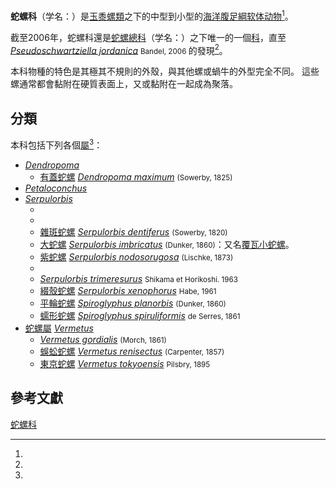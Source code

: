 {{Automatic taxobox 
| name = 蛇螺科<br />Vermetidae
| image = Serpulorbis squamigerus.jpg
| image_caption = A live individual of ''[[Thylacodes_squamigerus|Thylacodes squamigerus]]'' [[in_situ|in situ]]
| taxon = Vermetidae
| authority = [[Constantine_Samuel_Rafinesque|Rafinesque]], 1815 
| subdivision_ranks = [[屬_(生物)|屬]]
| subdivision = [[#分類|見內文]]
}}

'''蛇螺科'''（学名：{{lang|la|Vermetidae}}）是[[玉黍螺類|玉黍螺類]]之下的中型到小型的[[海洋動物|海洋]][[腹足綱|腹足綱]][[软体动物|软体动物]]<ref name="Bouchet 2005" />。

截至2006年，蛇螺科還是[[蛇螺總科|蛇螺總科]]（学名：{{lang|la|Vermetoidea}}）之下唯一的一個[[科_(生物)|科]]，直至''[[Pseudoschwartziella_jordanica|Pseudoschwartziella jordanica]]'' <small>Bandel, 2006 </small>的發現<ref name="WoRMS_456826" />。

本科物種的特色是其極其不規則的外殼，與其他螺或蝸牛的外型完全不同。
這些螺通常都會黏附在硬質表面上，又或黏附在一起成為聚落。

==分類==
本科包括下列各個[[屬_(生物)|屬]]<ref name="shell" />：
* ''[[Dendropoma|Dendropoma]]''
** [[有蓋蛇螺|有蓋蛇螺]] ''[[Dendropoma_maximum|Dendropoma maximum]]'' <small>(Sowerby, 1825)</small>
* ''[[Petaloconchus|Petaloconchus]]''
* ''[[Serpulorbis|Serpulorbis]]''
** ''{{link-nl|Serpulorbis arenarius|Serpulorbis arenarius}}''
** ''{{link-sv|Serpulorbis decussatus|Serpulorbis decussatus}}''
** [[雜斑蛇螺|雜斑蛇螺]] ''[[Serpulorbis_dentiferus|Serpulorbis dentiferus]]'' <small>(Sowerby, 1820)</small>
** [[大蛇螺|大蛇螺]] ''[[Serpulorbis_imbricatus|Serpulorbis imbricatus]]'' <small>(Dunker, 1860)</small>：又名[[覆瓦小蛇螺|覆瓦小蛇螺]]。
** [[紫蛇螺|紫蛇螺]] ''[[Serpulorbis_nodosorugosa|Serpulorbis nodosorugosa]]'' <small>(Lischke, 1873)</small>
** ''{{link-sv|Serpulorbis squamiger|Serpulorbis squamiger}}''
** ''[[Serpulorbis_trimeresurus|Serpulorbis trimeresurus]]'' <small>Shikama et Horikoshi. 1963</small>
** [[綴殼蛇螺|綴殼蛇螺]] ''[[Serpulorbis_xenophorus|Serpulorbis xenophorus]]'' <small>Habe, 1961</small>
** [[平輪蛇螺|平輪蛇螺]] ''[[Spiroglyphus_planorbis|Spiroglyphus planorbis]]'' <small>(Dunker, 1860)</small>
** [[蠕形蛇螺|蠕形蛇螺]] ''[[Spiroglyphus_spiruliformis|Spiroglyphus spiruliformis]]'' <small>de Serres, 1861</small>
* [[蛇螺屬|蛇螺屬]] ''[[Vermetus|Vermetus]]''
** ''[[Vermetus_gordialis|Vermetus gordialis]]'' <small>(Morch, 1861)</small>
** [[蜈蚣蛇螺|蜈蚣蛇螺]] ''[[Vermetus_renisectus|Vermetus renisectus]]'' <small>(Carpenter, 1857)</small>
** [[東京蛇螺|東京蛇螺]] ''[[Vermetus_tokyoensis|Vermetus tokyoensis]]'' <small>Pilsbry, 1895</small>

==參考文獻==
{{reflist |refs=
<ref name="Bouchet 2005">{{Bouchet 2005}}</ref>
<ref name="shell">{{cite web
 |url=http://shell.sinica.edu.tw/chinese/shellfamily2.php?Family=Vermetidae
 |title=台灣Vermetidae 蛇螺科貝類
 |work=台湾贝壳分类系统
 |accessdate=2017-02-19
 |language=zh-hant
 |archive-date=2017-02-20
 |archive-url=https://web.archive.org/web/20170220092130/http://shell.sinica.edu.tw/chinese/shellfamily2.php?Family=Vermetidae
 |dead-url=no
 }}</ref>
<ref name="WoRMS_456826">{{cite WoRMS
 |id=456826 |authorlink=WoRMS
 |title=''Pseudoschwartziella jordanica'' Bandel, 2006
 |last1=Bouchet |first1=Philippe
 |last2=Tran |first2=Bastien
 |date=2011-02-08 |accessdate=2017-05-12
}}</ref>
}}
{{Taxonbar|from=Q3139330}}

[[Category:蛇螺科|]]